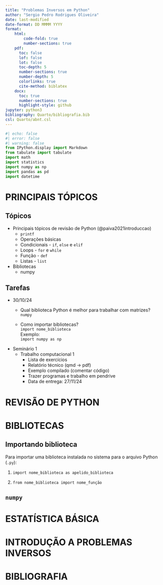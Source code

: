 ```yaml
---
title: "Problemas Inversos em Python"
author: "Sergio Pedro Rodrigues Oliveira"
date: last-modified
date-format: DD MMMM YYYY
format:
    html:
        code-fold: true
        number-sections: true
    pdf:
      toc: false
      lof: false
      lot: false
      toc-depth: 5
      number-sections: true
      number-depth: 5
      colorlinks: true
      cite-method: biblatex
    docx:
      toc: true
      number-sections: true
      highlight-style: github
jupyter: python3
bibliography: Quarto/bibliografia.bib
csl: Quarto/abnt.csl
---
```


\thispagestyle{empty}

\newpage
\pagenumbering{roman}
```{=latex}
\setcounter{tocdepth}{4}
\renewcommand{\contentsname}{SUMÁRIO}
\tableofcontents
```

\newpage

```{=latex}
\setcounter{tocdepth}{4}
\renewcommand{\listfigurename}{LISTA DE FIGURAS}
\listoffigures
```

\newpage

```{=latex}
\setcounter{tocdepth}{4}
\renewcommand{\listtablename}{LISTA DE TABELAS}
\listoftables
```

```python
#| echo: false
#| error: false
#| warning: false
from IPython.display import Markdown
from tabulate import tabulate
import math
import statistics
import numpy as np
import pandas as pd
import datetime 
```

\newpage
\pagenumbering{arabic}
# PRINCIPAIS TÓPICOS

## Tópicos

- Principais tópicos de revisão de Python (@paiva2021introduccao)
  - `printf`
  - Operações básicas
  - Condicionais - `if`, `else` e `elif`
  - Loops - `for` e `while`
  - Função - `def`
  - Listas - `list`
- Bibliotecas
  - numpy

## Tarefas

- 30/10/24
  - Qual biblioteca Python é melhor para trabalhar com matrizes?  
  `numpy`
  
  - Como importar bibliotecas?  
  `import nome_biblioteca`  
  Exemplo:  
  `import numpy as np`

- Seminário 1
  - Trabalho computacional 1
    - Lista de exercícios
    - Relatório técnico (qmd -> pdf)
    - Exemplo compilado (comentar código)
    - Trazer programas e trabalho em pendrive
    - Data de entrega: 27/11/24

\newpage

# REVISÃO DE PYTHON

\newpage

# BIBLIOTECAS
  
## Importando biblioteca

Para importar uma biblioteca instalada no sistema para o arquivo Python (`.py`):

1. `import nome_biblioteca as apelido_biblioteca`
   
2. `from nome_biblioteca import nome_função`

## `numpy`

\newpage

# ESTATÍSTICA BÁSICA

\newpage

# INTRODUÇÃO A PROBLEMAS INVERSOS

\newpage

# BIBLIOGRAFIA